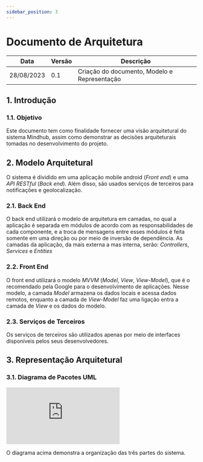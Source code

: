 ```yaml
---
sidebar_position: 3
---
```


# Documento de Arquitetura

| Data       | Versão       | Descrição                                    | 
|------------|--------------|----------------------------------------------|
| 28/08/2023 | 0.1          | Criação do documento, Modelo e Representação |


## 1. Introdução

### 1.1. Objetivo

Este documento tem como finalidade fornecer uma visão arquitetural do sistema Mindhub, assim como demonstrar as decisões arquiteturais tomadas no desenvolvimento do projeto.

## 2. Modelo Arquitetural

O sistema é dividido em uma aplicação mobile android (*Front end*) e uma *API RESTful* (*Back end*). Além disso, são usados serviços de terceiros para notificações e geolocalização.

### 2.1. Back End

O back end utilizará o modelo de arquitetura em camadas, no qual a aplicação é separada em módulos de acordo com as responsabilidades de cada componente, e a troca de mensagens entre esses módulos é feita somente em uma direção ou por meio de inversão de dependência. As camadas da aplicação, da mais externa a mas interna, serão: *Controllers*, *Services* e *Entities*

### 2.2. Front End

O front end utilizará o modelo *MVVM* (*Model*, *View*, *View-Model*), que é o recomendado pela Google para o desenvolvimento de aplicações. Nesse modelo, a camada *Model* armazena os dados locais e acessa dados remotos, enquanto a camada de *View-Model* faz uma ligação entra a camada de *View* e os dados do modelo.

### 2.3. Serviços de Terceiros

Os serviços de terceiros são utilizados apenas por meio de interfaces disponíveis pelos seus desenvolvedores.

## 3. Representação Arquitetural

### 3.1. Diagrama de Pacotes UML

<iframe frameborder="0" style={{width:"100%", height:"500px"}} src="https://viewer.diagrams.net/?tags=%7B%7D&highlight=0000ff&edit=_blank&layers=1&nav=1&title=Mindhub#R7Vzfd6I4FP5rfCyHJATwcWptO3s6ZzvjnvnxtCeVqOwg4UCsun%2F9JpogGFRspUW7vlQuAeL97r35vktOO6g3XdylJJl8YQGNOtAOFh1004EQ%2BNATf6RlqSwAwLVlnIaBsm0Mg%2FBfqoy2ss7CgGalgZyxiIdJ2ThkcUyHvGQjacrm5WEjFpWfmpCxeqK9MQyGJKLGsB9hwCdrq48Lo%2B9pOJ7oJwNbnZkSPVgZsgkJ2LxgQv0O6qWM8fW36aJHI%2Bk97Zf1dbc7zuYTS2nM61ww7P1x%2F%2FwtCh6u76DPf4RP%2Fe%2FelbrLM4lm6gcLDGeR8Ph6znypHSGmn8iv0oM07aDrEYv5QJ0H4piTJ%2B0h4YW1IXcNUoZHloU8ZLEwRXQkzlxP%2BDRSd3hiszigwcOTNkTkiUaf43tKVo9c2QTQnIRx4TiKSJKFT6uJyMfMJyGng4QMpWEu4lLYTGfpX05TThcFk3LeHWVTytOlGKLOXkFfIali2VOH801cAFfZJoWYQDokiIrFcX7vDVzii0LsCPSggZ4BW8G9GU%2FZb9pjEZO%2Bi1kshlynNBM5lwOXW3LkpGkURtHWdcKVfIOITD2yQYBEEZt%2F0tknLaIu0OKIehjtDdnDwB0CJi8yKY0ID5%2FLKV%2BFlnrGIwvFFPNAQFv4stEoo9xAN5%2FZywEHXQNgGoh6pQ5ZyidszGIS9TfW63SdVsrzmzEPjCUKwn8o50tVfMmMs3JeHgdMxmbpkO4Zh1QZJ%2BmY7rufux4nf%2BBemGuj96pcQ0au9UQlSkX1oekLqmUmYj%2BMx3%2BtIbDL9dPZLp%2FAqVE%2B3ySn1FnHthAqVUPHrIaea7memXa4sXJoGzicX3a4NbPDb1V2uEZ2DGj6HA5fQiQuLjVAC3LDNwDqx1w47H%2BAJBFA7w8QNKm48Bgfp3Tw9cHEaMXltM9h2ZkawOliLFWZNRJsbDgRhM0KiACCZLRBltwtk2TYxYZr%2FQou5jbmV%2FQei4JwYLr8qa5fHfySBxbWhzeL4smbZfHokaah%2BPEriWPvg%2BXgYuLXXEz0DVuymkDHyIVrMvwtJxgHO%2BvVbBrdpmS6K7gL6CSSv9O0%2FywcqhWKjk9fHkxKuvUUaYGccl5UVBzkVYlHv6nE0DPYpx7HIhGS%2Bj8%2Fb8Mopdcpdjqq3IIA2q7FV1WuAVUlAzamq3ENYb3DNftd%2FWqHgfd2DcSGa%2B4YG4vZQ%2FsLSc6eTeTQ105t1C3FL4AV4WvDt2QSJhm%2FDVO6Wveh3YvYLJBg0SwjY%2BH4D48YfnfAugZg%2FYVYnwThaGixO71r368iOS3pidXlZI5SFYdJmSq1LSFluAV8IS%2BuuthWcAUXuGb4nYRGQfrn6H4R3k7%2BvksWy8AePv8aVvQFb1O26g63hKvuB%2FOozG7OtdW0yaRh30M6P37BOrNXU69FTPc5UDlZHGiZWhw4jtVFVfUaN4WqmTEGopf31iqP5eOW0h3oAAdpLM%2Fm3RUylcOnoZj5RTQhj4BXk1DXwgg4wAd6nddpinNJXOyZAUtmsO36HrbFp4qfwrxjefqk9QzwemyasExmx8dGz%2BnKT5mWwG5Fqa0DoZNjf3oIHQOm9rwd0wgcfnms%2FHqQPeuIbQl79t65DW1hjIqt6CvbsoF%2Fmm70Xr5yOj3ktgtRxyyJl%2FLO83iume9xUhXQ943y5zmWUyEfGuuqYJNnfqOJ9BhTd78cDSGprp6sqgJF9hvQEZlFvMkA8La0hmPgX70Fq7kevvkOyQD98mRGHvSv3x2X71o4G4WBzU0Onx4%2Fn30xrg%2Fpzg0OFS3uHfsbHLc5EYHNFxNqx%2FhHRAh2Nx%2FfKcEl9YNGoQZkqDnR4Jq7UgZfH4SnTMzeaEfKidYrYJclG%2FTNFetN96m45vLUHnlWm8zjutsXdWC1hMxr%2BtKKXUIlVbZO%2BqIyg77luqsOgvrkwq5pqebWlWq4XXu3PXA%2B6CK5eOP2Idqy%2Fcam%2BJavhl5IJ1qt7RpbAiEuN54hMEU7wFXKoDHR5poM3kDz8kRbHszHibYqaLxz02zeRdAedKY9TPeMaA%2BC9RfFuntxcN0N0ujUsK0uFQWFLAsDVns9soq0rG6yQccvRsCh4cCBWwGzfv5J89lt03b7UkRhz4KoFFGrvsCJIwrWFUDOySvBi0IKu%2BUguQKKFewKqu0LVKd313DH8%2FYMbyYGPdzWGLQbr2h1ww%2B%2BlULryP1w%2Bn8crBHe%2FKsI1P8P"></iframe>

O diagrama acima demonstra a organização das três partes do sistema.